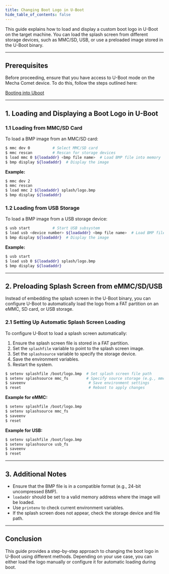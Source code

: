 ```yaml
---
title: Changing Boot Logo in U-Boot
hide_table_of_contents: false
---
```


This guide explains how to load and display a custom boot logo in U-Boot on the target machine. You can load the splash screen from different storage devices, such as MMC/SD, USB, or use a preloaded image stored in the U-Boot binary.

---
## **Prerequisites**

Before proceeding, ensure that you have access to U-Boot mode on the Mecha Comet device. To do this, follow the steps outlined here:

[Booting into Uboot](/comet/advanced/bootloader/uboot-ums#booting-into-ums-mode-from-internal-emmc-storage)

---

## **1. Loading and Displaying a Boot Logo in U-Boot**

### **1.1 Loading from MMC/SD Card**

To load a BMP image from an MMC/SD card:

```bash
$ mmc dev 0          # Select MMC/SD card
$ mmc rescan         # Rescan for storage devices
$ load mmc 0 ${loadaddr} <bmp file name>  # Load BMP file into memory
$ bmp display ${loadaddr}  # Display the image

```

**Example:**

```bash
$ mmc dev 2
$ mmc rescan
$ load mmc 2 ${loadaddr} splash/logo.bmp
$ bmp display ${loadaddr}

```

### **1.2 Loading from USB Storage**

To load a BMP image from a USB storage device:

```bash
$ usb start          # Start USB subsystem
$ load usb <device number> ${loadaddr} <bmp file name>  # Load BMP file
$ bmp display ${loadaddr}  # Display the image

```

**Example:**

```bash
$ usb start
$ load usb 0 ${loadaddr} splash/logo.bmp
$ bmp display ${loadaddr}

```

---

## **2. Preloading Splash Screen from eMMC/SD/USB**

Instead of embedding the splash screen in the U-Boot binary, you can configure U-Boot to automatically load the logo from a FAT partition on an eMMC, SD card, or USB storage.

### **2.1 Setting Up Automatic Splash Screen Loading**

To configure U-Boot to load a splash screen automatically:

1. Ensure the splash screen file is stored in a FAT partition.
2. Set the `splashfile` variable to point to the splash screen image.
3. Set the `splashsource` variable to specify the storage device.
4. Save the environment variables.
5. Restart the system.

```bash
$ setenv splashfile /boot/logo.bmp  # Set splash screen file path
$ setenv splashsource mmc_fs        # Specify source storage (e.g., mmc_fs, usb_fs)
$ saveenv                            # Save environment settings
$ reset                              # Reboot to apply changes

```

**Example for eMMC:**

```bash
$ setenv splashfile /boot/logo.bmp
$ setenv splashsource mmc_fs
$ saveenv
$ reset

```

**Example for USB:**

```bash
$ setenv splashfile /boot/logo.bmp
$ setenv splashsource usb_fs
$ saveenv
$ reset

```

---

## **3. Additional Notes**

- Ensure that the BMP file is in a compatible format (e.g., 24-bit uncompressed BMP).
- `loadaddr` should be set to a valid memory address where the image will be loaded.
- Use `printenv` to check current environment variables.
- If the splash screen does not appear, check the storage device and file path.

---

## **Conclusion**

This guide provides a step-by-step approach to changing the boot logo in U-Boot using different methods. Depending on your use case, you can either load the logo manually or configure it for automatic loading during boot.

